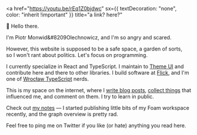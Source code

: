 <a
  href="https://youtu.be/rEq1Z0bjdwc"
  sx={{ textDecoration: "none", color: "inherit !important" }}
  title="a link? here?"
>
  👋 Hello there.
</a>

I'm&nbsp;Piotr&nbsp;Monwid&#8209Olechnowicz, and I'm so angry and scared.

However, this website is supposed to be a safe space, a garden of sorts,
so&nbsp;I&nbsp;won't rant about politics. Let's focus on programming.

I currently specialize in React and TypeScript. I maintain to
[Theme UI](https://github.com/hasparus/theme-ui) and contribute here and
there to other libraries. I build software at
[Flick](https://www.flick.tech/), and&nbsp;I'm one of [Wrocław
TypeScript][wroc-ts] nerds.

[wroc-ts]: https://typescript.community/

This is my space on the internet, where I&nbsp;[write blog posts],
[collect&nbsp;things] that influenced me, and comment on them.
I&nbsp;try&nbsp;to&nbsp;learn in public.

Check out [my notes](/notes) — I started publishing little bits of my Foam
workspace recently, and the graph overview is pretty rad.

[write blog posts]: /writing
[collect&nbsp;things]: /reading

Feel free to ping me on Twitter if you like (or hate) anything you read
here.
